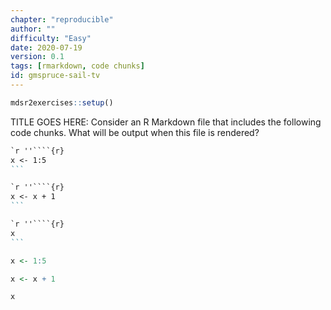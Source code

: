 ```yaml
---
chapter: "reproducible"
author: ""
difficulty: "Easy"
date: 2020-07-19 
version: 0.1
tags: [rmarkdown, code chunks]
id: gmspruce-sail-tv
---
```


```r
mdsr2exercises::setup()
```


TITLE GOES HERE: Consider an R Markdown file that includes the following code chunks.
What will be output when this file is rendered?


````markdown
`r ''````{r}
x <- 1:5
```
````

````markdown
`r ''````{r}
x <- x + 1
```
````

````markdown
`r ''````{r}
x
```
````

 <!--begin-answer-->

```r
x <- 1:5
```

```r
x <- x + 1
```

```r
x
```
 <!--end-answer-->



